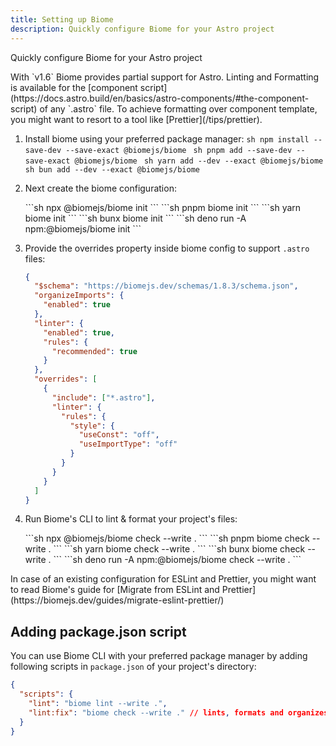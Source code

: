 ```yaml
---
title: Setting up Biome
description: Quickly configure Biome for your Astro project
---
```



Quickly configure Biome for your Astro project

<Aside>
With `v1.6` Biome provides partial support for Astro. Linting and Formatting is available for the [component script](https://docs.astro.build/en/basics/astro-components/#the-component-script) of any `.astro` file. To achieve formatting over component template, you might want to resort to a tool like [Prettier](/tips/prettier).
</Aside>

<Steps>

1. Install biome using your preferred package manager:
    <Tabs syncKey="biome">
      <TabItem label="npm" icon="seti:npm">
        ```sh
        npm install --save-dev --save-exact @biomejs/biome
        ```
      </TabItem>
      <TabItem label="pnpm" icon="pnpm">
        ```sh
        pnpm add --save-dev --save-exact @biomejs/biome
        ```
      </TabItem>
      <TabItem label="yarn" icon="seti:yarn">
        ```sh
        yarn add --dev --exact @biomejs/biome
        ```
      </TabItem>
      <TabItem label="bun" icon="bun">
        ```sh
        bun add --dev --exact @biomejs/biome
        ```
      </TabItem>
    </Tabs>

2. Next create the biome configuration:

    <Tabs syncKey="biome">
      <TabItem label="npm" icon="seti:npm">
        ```sh
        npx @biomejs/biome init
        ```
      </TabItem>
      <TabItem label="pnpm" icon="pnpm">
        ```sh
        pnpm biome init
        ```
      </TabItem>
      <TabItem label="yarn" icon="seti:yarn">
        ```sh
        yarn biome init
        ```
      </TabItem>
      <TabItem label="bun" icon="bun">
        ```sh
        bunx biome init
        ```
      </TabItem>
      <TabItem label="deno" icon="deno">
        ```sh
        deno run -A npm:@biomejs/biome init
        ```
      </TabItem>
    </Tabs>

3. Provide the overrides property inside biome config to support `.astro` files:

    ```json title="biome.json" ins={12-24} 
    {
      "$schema": "https://biomejs.dev/schemas/1.8.3/schema.json",
      "organizeImports": {
        "enabled": true
      },
      "linter": {
        "enabled": true,
        "rules": {
          "recommended": true
        }
      },
      "overrides": [
        {
          "include": ["*.astro"],
          "linter": {
            "rules": {
              "style": {
                "useConst": "off",
                "useImportType": "off"
              }
            }
          }
        }
      ]
    }
    ```

4. Run Biome's CLI to lint & format your project's files:
  
    <Tabs syncKey="biome">
        <TabItem label="npm" icon="seti:npm">
          ```sh
          npx @biomejs/biome check --write .
          ```
        </TabItem>
        <TabItem label="pnpm" icon="pnpm">
          ```sh
          pnpm biome check --write .
          ```
        </TabItem>
        <TabItem label="yarn" icon="seti:yarn">
          ```sh
          yarn biome check --write .
          ```
        </TabItem>
        <TabItem label="bun" icon="bun">
          ```sh
          bunx biome check --write .
          ```
        </TabItem>
        <TabItem label="deno" icon="deno">
          ```sh
          deno run -A npm:@biomejs/biome check --write .
          ```
        </TabItem>
      </Tabs>
</Steps>

<Aside>
In case of an existing configuration for ESLint and Prettier, you might want to read Biome's guide for [Migrate from ESLint and Prettier](https://biomejs.dev/guides/migrate-eslint-prettier/)
</Aside>


## Adding package.json script

You can use Biome CLI with your preferred package manager by adding following scripts in `package.json` of your project's directory:

```json title="package.json" ins={3-5}
{
  "scripts": {
    "lint": "biome lint --write .",
    "lint:fix": "biome check --write ." // lints, formats and organizes imports
  }
}
```